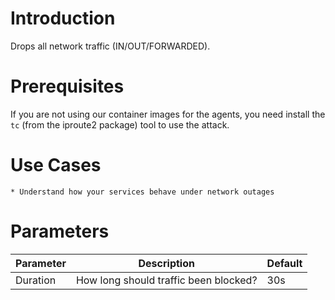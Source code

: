 # Introduction

Drops all network traffic (IN/OUT/FORWARDED).

# Prerequisites

If you are not using our container images for the agents, you need install the `tc` (from the iproute2 package) tool to use the attack.

# Use Cases

    * Understand how your services behave under network outages

# Parameters

| Parameter | Description                           | Default |
|-----------|---------------------------------------|---------|
| Duration  | How long should traffic been blocked? | 30s     |

